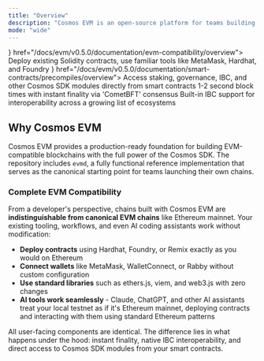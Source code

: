 ```yaml
---
title: "Overview"
description: "Cosmos EVM is an open-source platform for teams building their own chain, rollup, or EVM-compatible application. It offers the industry's leading Layer 1 stack with custom modules, instant finality, and a native interoperability layer. With Cosmos EVM, you maintain full ownership of your entire stack—from the application layer down to consensus."
mode: "wide"
---
```



<CardGroup cols={2}>
  <Card title="Ethereum Compatibility" icon={<EthereumOutlineIcon />} href="/docs/evm/v0.5.0/documentation/evm-compatibility/overview">
    Deploy existing Solidity contracts, use familiar tools like MetaMask, Hardhat, and Foundry
  </Card>
  <Card title="Cosmos Native Features" icon={<CosmosOutlineIcon />} href="/docs/evm/v0.5.0/documentation/smart-contracts/precompiles/overview">
    Access staking, governance, IBC, and other Cosmos SDK modules directly from smart contracts
  </Card>
  <Card title="Instant Finality" icon="zap" href="/docs/evm/v0.5.0/documentation/concepts/transactions">
    1-2 second block times with instant finality via 'CometBFT' consensus
  </Card>
  <Card title="Cross-Chain Ready" icon="globe" href="/docs/evm/v0.5.0/documentation/concepts/ibc">
    Built-in IBC support for interoperability across a growing list of ecosystems
  </Card>
</CardGroup>

## Why Cosmos EVM

Cosmos EVM provides a production-ready foundation for building EVM-compatible blockchains with the full power of the Cosmos SDK. The repository includes `evmd`, a fully functional reference implementation that serves as the canonical starting point for teams launching their own chains.

### Complete EVM Compatibility

From a developer's perspective, chains built with Cosmos EVM are **indistinguishable from canonical EVM chains** like Ethereum mainnet. Your existing tooling, workflows, and even AI coding assistants work without modification:

- **Deploy contracts** using Hardhat, Foundry, or Remix exactly as you would on Ethereum
- **Connect wallets** like MetaMask, WalletConnect, or Rabby without custom configuration
- **Use standard libraries** such as ethers.js, viem, and web3.js with zero changes
- **AI tools work seamlessly** - Claude, ChatGPT, and other AI assistants treat your local testnet as if it's Ethereum mainnet, deploying contracts and interacting with them using standard Ethereum patterns

All user-facing components are identical. The difference lies in what happens under the hood: instant finality, native IBC interoperability, and direct access to Cosmos SDK modules from your smart contracts.